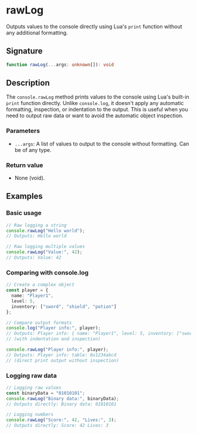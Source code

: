# rawLog

Outputs values to the console directly using Lua's `print` function without any additional formatting.

## Signature

```ts
function rawLog(...args: unknown[]): void
```

## Description

The `console.rawLog` method prints values to the console using Lua's built-in `print` function directly. Unlike `console.log`, it doesn't apply any automatic formatting, inspection, or indentation to the output. This is useful when you need to output raw data or want to avoid the automatic object inspection.

### Parameters
- `...args`: A list of values to output to the console without formatting. Can be of any type.

### Return value
- None (void).

## Examples

### Basic usage

```ts
// Raw logging a string
console.rawLog("Hello world");
// Outputs: Hello world

// Raw logging multiple values
console.rawLog("Value:", 42);
// Outputs: Value: 42
```

### Comparing with console.log

```ts
// Create a complex object
const player = {
  name: "Player1",
  level: 5,
  inventory: ["sword", "shield", "potion"]
};

// Compare output formats
console.log("Player info:", player); 
// Outputs: Player info: { name: "Player1", level: 5, inventory: ["sword", "shield", "potion"] }
// (with indentation and inspection)

console.rawLog("Player info:", player);
// Outputs: Player info: table: 0x1234abcd
// (direct print output without inspection)
```

### Logging raw data

```ts
// Logging raw values
const binaryData = "01010101";
console.rawLog("Binary data:", binaryData);
// Outputs directly: Binary data: 01010101

// Logging numbers
console.rawLog("Score:", 42, "Lives:", 3);
// Outputs directly: Score: 42 Lives: 3
```